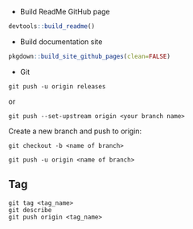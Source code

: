 

- Build ReadMe GitHub page

```r
devtools::build_readme()
```

- Build documentation site

```r
pkgdown::build_site_github_pages(clean=FALSE)
```

- Git

```
git push -u origin releases
```

or

```
git push --set-upstream origin <your branch name>
```


Create a new branch and push to origin:

```
git checkout -b <name of branch>

git push -u origin <name of branch>
```

## Tag

```
git tag <tag_name>
git describe
git push origin <tag_name>
```

